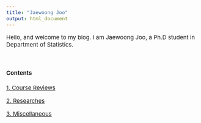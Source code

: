 ```yaml
---
title: "Jaewoong Joo"
output: html_document
---
```


<style type="text/css">

body, td {
   font-size: 15px;
}
pre {
  font-size: 15px
}
</style>



Hello, and welcome to my blog. I am Jaewoong Joo, a Ph.D student in Department of Statistics.


&nbsp;&nbsp;



#### Contents



[1. Course Reviews](./courses/courses.html)

[2. Researches](./researches/researches.html)

[3. Miscellaneous](./misc/misc.html)

